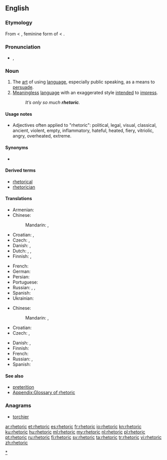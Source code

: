 ==English==
{{wikipedia}}

===Etymology===
From {{etyl|la}} {{term|rhetorica|rhētorica|lang=la}} < {{etyl|grc}} {{term|sc=polytonic|ῥητορική|tr=rhētorikē|lang=grc}}, feminine form of {{term|sc=polytonic|ῥητορικός|tr=rhētorikos||concerning public speech|lang=grc}} < {{term|sc=polytonic|ῥήτωρ|tr=rhētōr||public speaker|lang=grc}}.

===Pronunciation===
* {{IPA|/ˈɹɛtəɹɪk/}}, {{SAMPA|/"rEt@rIk/}}

===Noun===
{{en-noun|s|-}}

# The [[art]] of using [[language]], especially public speaking, as a means to [[persuade]].
# [[meaningless|Meaningless]] [[language]] with an exaggerated style [[intend]]ed to [[impress]].
#: ''It’s only so much '''rhetoric'''.''

====Usage notes====
* Adjectives often applied to "rhetoric": <!-- by kind or area of application -->political, legal, visual, classical, ancient, <!-- by quality -->violent, empty, inflammatory, hateful, heated, fiery, vitriolic, angry, overheated, extreme.

====Synonyms====
* {{l|en|wordcraft}}

====Derived terms====
* [[rhetorical]]
* [[rhetorician]]

====Translations====
{{trans-top|art of using language for persuasion}}
* Armenian: {{t|hy|հռետորաբանություն|tr=hṙetorabanutʿyun|sc=Armn}}
* Chinese:
*: Mandarin: {{t|zh|修辭|sc=Hani}}, {{t|zh|修辞|tr=xiūcí|sc=Hani}}
* Croatian: {{t-|hr|retorika|f|alt=retòrika}}, {{t-|hr|govorništvo|n|alt=gòvōrnīštvo}}
* Czech: {{t-|cs|řečnictví|n}}, {{t-|cs|rétorika|f}}
* Danish: {{t|da|retorik}},  {{t|da|velformuleret}}
* Dutch: {{t-|nl|redekunde|f}}, {{t-|nl|retorica|f}}, {{t+|nl|retoriek|f}}
* Finnish: {{t-|fi|puhetaito}}, {{t+|fi|retoriikka}}
{{trans-mid}}
* French: {{t+|fr|rhétorique|f}}
* German: {{t+|de|Rhetorik|f}}
* Persian: {{t|fa|بلاغت|sc=fa-Arab}}
* Portuguese: {{t+|pt|retórica|f}}
* Russian: {{t-|ru|риторика|f|tr=ritórika}}, {{t|ru|красноречие|n|tr=krasnoréčije|sc=Cyrl}}, {{t|ru|краснобайство|n|tr=krasnobájstvo|sc=Cyrl}}
* Spanish: {{t+|es|retórica|f}}
* Ukrainian: {{t-|uk|реторика|f|tr=retóryka|xs=Ukrainian}}
{{trans-bottom}}

{{trans-top|meaningless language}}
* Chinese:
*: Mandarin: {{t|zh|強詞奪理|sc=Hani}}, {{t|zh|强词夺理|tr=qiángcíduólǐ|sc=Hani}}
* Croatian: {{t-|hr|retorika|f|alt=retòrika}}
* Czech: {{t-|cs|rétorika|f}}, {{t|cs|floskule|f}}
{{trans-mid}}
* Danish: {{t|da|retorik}},  {{t|da|kancellistil}}
* Finnish: {{t+|fi|retoriikka}}
* French: {{t+|fr|rhétorique|f}}
* Russian: {{t|ru|пустословие|n|tr=pustoslóvije|sc=Cyrl}}, {{t|ru|фразёрство|n|tr=frazjórstvo|sc=Cyrl}}
* Spanish: {{t|es|retórica|f}}
{{trans-bottom}}

====See also====
* [[preterition]] <!--  you don't speak of something but you evoke it under a negative way -->
* [[Appendix:Glossary of rhetoric]]

===Anagrams===
* [[torchier#English|torchier]]

[[Category:en:Rhetoric|*]]

[[ar:rhetoric]]
[[et:rhetoric]]
[[es:rhetoric]]
[[fr:rhetoric]]
[[io:rhetoric]]
[[kn:rhetoric]]
[[ku:rhetoric]]
[[hu:rhetoric]]
[[ml:rhetoric]]
[[my:rhetoric]]
[[nl:rhetoric]]
[[pl:rhetoric]]
[[pt:rhetoric]]
[[ru:rhetoric]]
[[fi:rhetoric]]
[[sv:rhetoric]]
[[ta:rhetoric]]
[[tr:rhetoric]]
[[vi:rhetoric]]
[[zh:rhetoric]]
